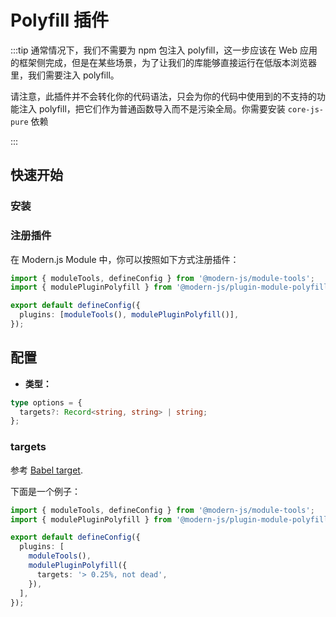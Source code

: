 # Polyfill 插件

:::tip
通常情况下，我们不需要为 npm 包注入 polyfill，这一步应该在 Web 应用的框架侧完成，但是在某些场景，为了让我们的库能够直接运行在低版本浏览器里，我们需要注入 polyfill。

请注意，此插件并不会转化你的代码语法，只会为你的代码中使用到的不支持的功能注入 polyfill，把它们作为普通函数导入而不是污染全局。你需要安装 `core-js-pure` 依赖

:::

## 快速开始

### 安装


<PackageManagerTabs command="add @modern-js/plugin-module-polyfill -D" />

### 注册插件

在 Modern.js Module 中，你可以按照如下方式注册插件：

```ts
import { moduleTools, defineConfig } from '@modern-js/module-tools';
import { modulePluginPolyfill } from '@modern-js/plugin-module-polyfill';

export default defineConfig({
  plugins: [moduleTools(), modulePluginPolyfill()],
});
```

## 配置

- **类型：**

```ts
type options = {
  targets?: Record<string, string> | string;
};
```

### targets

参考 [Babel target](https://babeljs.io/docs/options#targets).

下面是一个例子：

```ts
import { moduleTools, defineConfig } from '@modern-js/module-tools';
import { modulePluginPolyfill } from '@modern-js/plugin-module-polyfill';

export default defineConfig({
  plugins: [
    moduleTools(),
    modulePluginPolyfill({
      targets: '> 0.25%, not dead',
    }),
  ],
});
```
